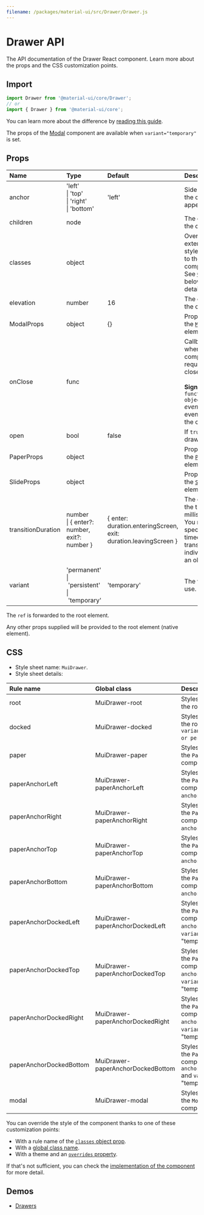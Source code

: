 ```yaml
---
filename: /packages/material-ui/src/Drawer/Drawer.js
---
```



<!--- This documentation is automatically generated, do not try to edit it. -->

# Drawer API

<p className="description">The API documentation of the Drawer React component. Learn more about the props and the CSS customization points.</p>

## Import

```js
import Drawer from '@material-ui/core/Drawer';
// or
import { Drawer } from '@material-ui/core';
```

You can learn more about the difference by [reading this guide](/guides/minimizing-bundle-size/).

The props of the [Modal](/api/modal/) component are available
when `variant="temporary"` is set.

## Props

| Name | Type | Default | Description |
|:-----|:-----|:--------|:------------|
| <span className="prop-name">anchor</span> | <span className="prop-type">'left'<br />&#124;&nbsp;'top'<br />&#124;&nbsp;'right'<br />&#124;&nbsp;'bottom'</span> | <span className="prop-default">'left'</span> | Side from which the drawer will appear. |
| <span className="prop-name">children</span> | <span className="prop-type">node</span> |  | The contents of the drawer. |
| <span className="prop-name">classes</span> | <span className="prop-type">object</span> |  | Override or extend the styles applied to the component. See [CSS API](#css) below for more details. |
| <span className="prop-name">elevation</span> | <span className="prop-type">number</span> | <span className="prop-default">16</span> | The elevation of the drawer. |
| <span className="prop-name">ModalProps</span> | <span className="prop-type">object</span> | <span className="prop-default">{}</span> | Props applied to the [`Modal`](/api/modal/) element. |
| <span className="prop-name">onClose</span> | <span className="prop-type">func</span> |  | Callback fired when the component requests to be closed.<br /><br />**Signature:**<br />`function(event: object) => void`<br />*event:* The event source of the callback. |
| <span className="prop-name">open</span> | <span className="prop-type">bool</span> | <span className="prop-default">false</span> | If `true`, the drawer is open. |
| <span className="prop-name">PaperProps</span> | <span className="prop-type">object</span> |  | Props applied to the [`Paper`](/api/paper/) element. |
| <span className="prop-name">SlideProps</span> | <span className="prop-type">object</span> |  | Props applied to the [`Slide`](/api/slide/) element. |
| <span className="prop-name">transitionDuration</span> | <span className="prop-type">number<br />&#124;&nbsp;{ enter?: number, exit?: number }</span> | <span className="prop-default">{ enter: duration.enteringScreen, exit: duration.leavingScreen }</span> | The duration for the transition, in milliseconds. You may specify a single timeout for all transitions, or individually with an object. |
| <span className="prop-name">variant</span> | <span className="prop-type">'permanent'<br />&#124;&nbsp;'persistent'<br />&#124;&nbsp;'temporary'</span> | <span className="prop-default">'temporary'</span> | The variant to use. |

The `ref` is forwarded to the root element.

Any other props supplied will be provided to the root element (native element).

## CSS

- Style sheet name: `MuiDrawer`.
- Style sheet details:

| Rule name | Global class | Description |
|:-----|:-------------|:------------|
| <span className="prop-name">root</span> | <span className="prop-name">MuiDrawer-root</span> | Styles applied to the root element.
| <span className="prop-name">docked</span> | <span className="prop-name">MuiDrawer-docked</span> | Styles applied to the root element if `variant="permanent or persistent"`.
| <span className="prop-name">paper</span> | <span className="prop-name">MuiDrawer-paper</span> | Styles applied to the `Paper` component.
| <span className="prop-name">paperAnchorLeft</span> | <span className="prop-name">MuiDrawer-paperAnchorLeft</span> | Styles applied to the `Paper` component if `anchor="left"`.
| <span className="prop-name">paperAnchorRight</span> | <span className="prop-name">MuiDrawer-paperAnchorRight</span> | Styles applied to the `Paper` component if `anchor="right"`.
| <span className="prop-name">paperAnchorTop</span> | <span className="prop-name">MuiDrawer-paperAnchorTop</span> | Styles applied to the `Paper` component if `anchor="top"`.
| <span className="prop-name">paperAnchorBottom</span> | <span className="prop-name">MuiDrawer-paperAnchorBottom</span> | Styles applied to the `Paper` component if `anchor="bottom"`.
| <span className="prop-name">paperAnchorDockedLeft</span> | <span className="prop-name">MuiDrawer-paperAnchorDockedLeft</span> | Styles applied to the `Paper` component if `anchor="left"` and `variant` is not "temporary".
| <span className="prop-name">paperAnchorDockedTop</span> | <span className="prop-name">MuiDrawer-paperAnchorDockedTop</span> | Styles applied to the `Paper` component if `anchor="top"` and `variant` is not "temporary".
| <span className="prop-name">paperAnchorDockedRight</span> | <span className="prop-name">MuiDrawer-paperAnchorDockedRight</span> | Styles applied to the `Paper` component if `anchor="right"` and `variant` is not "temporary".
| <span className="prop-name">paperAnchorDockedBottom</span> | <span className="prop-name">MuiDrawer-paperAnchorDockedBottom</span> | Styles applied to the `Paper` component if `anchor="bottom"` and `variant` is not "temporary".
| <span className="prop-name">modal</span> | <span className="prop-name">MuiDrawer-modal</span> | Styles applied to the `Modal` component.

You can override the style of the component thanks to one of these customization points:

- With a rule name of the [`classes` object prop](/customization/components/#overriding-styles-with-classes).
- With a [global class name](/customization/components/#overriding-styles-with-global-class-names).
- With a theme and an [`overrides` property](/customization/globals/#css).

If that's not sufficient, you can check the [implementation of the component](https://github.com/mui-org/material-ui/blob/master/packages/material-ui/src/Drawer/Drawer.js) for more detail.

## Demos

- [Drawers](/components/drawers/)

